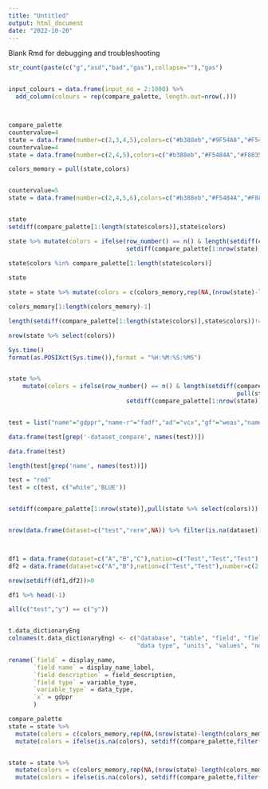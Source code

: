 ```yaml
---
title: "Untitled"
output: html_document
date: "2022-10-20"
---
```


Blank Rmd for debugging and troubleshooting

```r


str_count(paste(c("g","asd","bad","gas"),collapse=""),"gas")


input_colours = data.frame(input_no = 2:1000) %>%
  add_column(colours = rep(compare_palette, length.out=nrow(.)))



compare_palette
countervalue=4
state = data.frame(number=c(2,3,4,5),colors=c("#b388eb","#9F54A8","#F5484A","#F88350"))
countervalue=4
state = data.frame(number=c(2,4,5),colors=c("#b388eb","#F5484A","#F88350"))

colors_memory = pull(state,colors)


countervalue=5
state = data.frame(number=c(2,4,5,6),colors=c("#b388eb","#F5484A","#F88350","#DD002D"))


state
setdiff(compare_palette[1:length(state$colors)],state$colors)

state %>% mutate(colors = ifelse(row_number() == n() & length(setdiff(compare_palette[1:nrow(state %>% select(colors))],state$colors))!=0,
                                 setdiff(compare_palette[1:nrow(state)],pull(state %>% select(colors))),colors))
  
state$colors %in% compare_palette[1:length(state$colors)]

state

state = state %>% mutate(colors = c(colors_memory,rep(NA,(nrow(state)-length(colors_memory)))))

colors_memory[1:length(colors_memory)-1]

length(setdiff(compare_palette[1:length(state$colors)],state$colors))!=0

nrow(state %>% select(colors))

Sys.time()
format(as.POSIXct(Sys.time()),format = "%H:%M:%S:%MS")


state %>% 
    mutate(colors = ifelse(row_number() == n() & length(setdiff(compare_palette[1:nrow(state %>% select(colors))],
                                                                pull(state %>% select(colors))))!=0,
                                 setdiff(compare_palette[1:nrow(state)],pull(state %>% select(colors))),colors))


test = list("name"="gdppr","name-r"="fadf","ad"="vcx","gf"="weas","name-df"="pasdasd")

data.frame(test[grep('-dataset_compare', names(test))])

data.frame(test)

length(test[grep('name', names(test))])

test = "red"
test = c(test, c("white",'BLUE'))


setdiff(compare_palette[1:nrow(state)],pull(state %>% select(colors)))


nrow(data.frame(dataset=c("test","rere",NA)) %>% filter(is.na(dataset))) ==0



df1 = data.frame(dataset=c("A","B","C"),nation=c("Test","Test","Test"),number=c(2,3,4))
df2 = data.frame(dataset=c("A","B"),nation=c("Test","Test"),number=c(2,3))

nrow(setdiff(df1,df2))>0

df1 %>% head(-1)

all(c("test","y") == c("y"))


t.data_dictionaryEng
colnames(t.data_dictionaryEng) <- c("database", "table", "field", "field name", "field description", "field type",
                                    "data type", "units", "values", "notes", "links", "x")

rename(`field` = display_name,
       `field name` = display_name_label,
       `field description` = field_description,
       `field type` = variable_type,
       `variable_type` = data_type,
       `x` = gdppr
       )
```


```r
compare_palette
state = state %>% 
  mutate(colors = c(colors_memory,rep(NA,(nrow(state)-length(colors_memory))))) %>%
  mutate(colors = ifelse(is.na(colors), setdiff(compare_palette,filter(state,!is.na(colors))$colors)[1], colors))


state = state %>% 
  mutate(colors = c(colors_memory,rep(NA,(nrow(state)-length(colors_memory))))) %>%
  mutate(colors = ifelse(is.na(colors), setdiff(compare_palette,filter(state,!is.na(colors))$colors)[1], colors))
```


